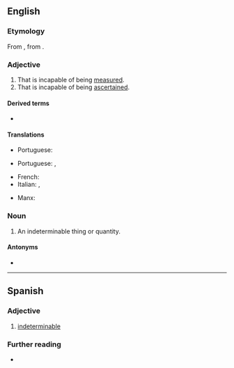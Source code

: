 {{also|indéterminable}}

==English==

===Etymology===
From {{der|en|frm|indeterminable}}, from {{der|en|LL.|indeterminabilis}}.

===Adjective===
{{en-adj}}

# That is incapable of being [[measure]]d.
# That is incapable of being [[ascertain]]ed.

====Derived terms====
* {{l|en|indeterminably}}

====Translations====
{{trans-top|incapable of being measured}}
* Portuguese: {{t+|pt|imensurável}}
{{trans-mid}}
{{trans-bottom}}

{{trans-top|incapable of being ascertained}}
* Portuguese: {{t|pt|indeterminável}}, {{t|pt|indefinível}}
{{trans-mid}}
{{trans-bottom}}

{{ttbc-top}}
* French: {{t+check|fr|indéterminable}}
* Italian: {{t-check|it|imprecisabile}}, {{t-check|it|indeterminabile}}
{{trans-mid}}
* Manx: {{t-check|gv|neuhoiaghagh}}
{{trans-bottom}}

===Noun===
{{en-noun}}

# An indeterminable thing or quantity.

====Antonyms====
* {{l|en|determinable}}

----

==Spanish==

===Adjective===
{{es-adj}}

# [[#English|indeterminable]]

===Further reading===
* {{R:DRAE}}